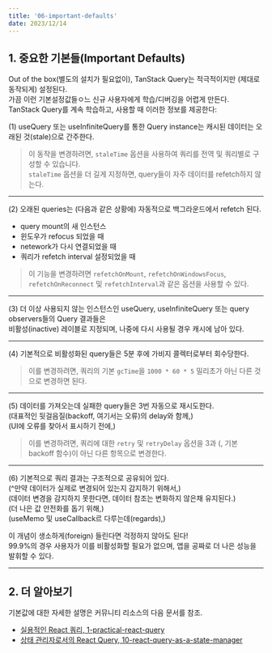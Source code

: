 ```yaml
---
title: '06-important-defaults'
date: 2023/12/14
---
```


## 1. 중요한 기본들(Important Defaults)

Out of the box(별도의 설치가 필요없이), TanStack Query는 적극적이지만 (제대로 동작되게) 설정된다.<br />
가끔 이런 기본설정값들ㅇ느 신규 사용자에게 학습/디버깅을 어렵게 만든다.<br />
TanStack Query를 계속 학습하고, 사용할 때 이러한 정보를 제공한다:

(1) useQuery 또는 useInfiniteQuery를 통한 Query instance는 캐시된 데이터는 오래된 것(stale)으로 간주한다.

> 이 동작을 변경하려면, `staleTime` 옵션을 사용하여 쿼리를 전역 및 쿼리별로 구성할 수 있습니다. <br />
> `staleTime` 옵션을 더 길게 지정하면, query들이 자주 데이터를 refetch하지 않는다.

---

(2) 오래된 queries는 (다음과 같은 상황에) 자동적으로 백그라운드에서 refetch 된다.
- query mount의 새 인스턴스
- 윈도우가 refocus 되었을 때
- netework가 다시 연결되었을 때
- 쿼리가 refetch interval 설정되었을 때

> 이 기능을 변경하려면 `refetchOnMount`, `refetchOnWindowsFocus`, `refetchOnReconnect` 및 `refetchInterval`과 같은 옵션을 사용할 수 있다.

---

(3) 더 이상 사용되지 않는 인스턴스인 useQuery, useInfiniteQuery 또는 query observers들의 Query 결과들은<br />
비활성(inactive) 레이블로 지정되며, 나중에 다시 사용될 경우 캐시에 남아 있다. 

---

(4) 기본적으로 비활성화된 query들은 5분 후에 가비지 콜렉터로부터 회수당한다.

> 이를 변경하려면, 쿼리의 기본 `gcTime`을 `1000 * 60 * 5` 밀리초가 아닌 다른 것으로 변경하면 된다.

---

(5) 데이터를 가져오는데 실패한 query들은 3번 자동으로 재시도한다.<br />
(대표적인 뒷걸음질(backoff, 여기서는 오류)의 delay와 함께,) <br />
(UI에 오류를 찾아서 표시하기 전에,)

> 이를 변경하려면, 쿼리에 대한 `retry` 및 `retryDelay` 옵션을 3과 (, 기본 backoff 함수)이 아닌 다른 항목으로 변경한다.

---

(6) 기본적으로 쿼리 결과는 구조적으로 공유되어 있다.<br />
(^만약 데이터가 실제로 변경되어 있는지 감지하기 위해서,)<br />
(데이터 변경을 감지하지 못한다면, 데이터 참조는 변화하지 않은채 유지된다.)<br />
(더 나은 값 안전화를 돕기 위해,)<br />
(useMemo 및 useCallback르 다루는데(regards),)

이 개념이 생소하게(foreign) 들린다면 걱정하지 않아도 된다! <br />
99.9%의 경우 사용자가 이를 비활성화할 필요가 없으며, 앱을 공짜로 더 나은 성능을 발휘할 수 있다.

---

## 2. 더 알아보기

기본값에 대한 자세한 설명은 커뮤니티 리소스의 다음 문서를 참조.

- [실용적인 React 쿼리, 1-practical-react-query](https://tanstack.com/query/latest/docs/react/community/tkdodos-blog#1-practical-react-query)
- [상태 관리자로서의 React Query, 10-react-query-as-a-state-manager](https://tanstack.com/query/latest/docs/react/community/tkdodos-blog#10-react-query-as-a-state-manager)